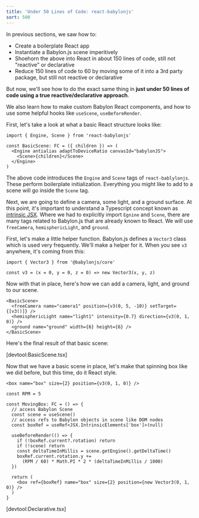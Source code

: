 ```yaml
---
title: 'Under 50 Lines of Code: react-babylonjs'
sort: 500
---
```


In previous sections, we saw how to:

- Create a boilerplate React app
- Instantiate a Babylon.js scene imperitively
- Shoehorn the above into React in about 150 lines of code, still not "reactive"
  or declarative
- Reduce 150 lines of code to 60 by moving some of it into a 3rd party package,
  but still not reactive or declarative

But now, we'll see how to do the exact same thing in **just under 50 lines of
code using a true reactive/declarative approach**.

We also learn how to make custom Babylon React components, and how to use some
helpful hooks like `useScene`, `useBeforeRender`.

First, let's take a look at what a basic React structure looks like:

```tsx
import { Engine, Scene } from 'react-babylonjs'

const BasicScene: FC = ({ children }) => (
  <Engine antialias adaptToDeviceRatio canvasId="babylonJS">
    <Scene>{children}</Scene>
  </Engine>
)
```

The above code introduces the `Engine` and `Scene` tags of `react-bablylonjs`.
These perform boilerplate initialization. Everything you might like to add to a
scene will go inside the `Scene` tag.

Next, we are going to define a camera, some light, and a ground surface. At this
point, it's important to understand a Typescript concept known as
[intrinsic JSX](https://www.typescriptlang.org/docs/handbook/jsx.html#intrinsic-elements).
Where we had to explicitly import `Egnine` and `Scene`, there are many tags
related to Babylon.js that are already known to React. We will use `freeCamera`,
`hemisphericLight`, and `ground`.

First, let's make a little helper function. Babylon.js defines a `Vector3` class
which is used very frequently. We'll make a helper for it. When you see `v3`
anywhere, it's coming from this:

```tsx
import { Vector3 } from '@babylonjs/core'

const v3 = (x = 0, y = 0, z = 0) => new Vector3(x, y, z)
```

Now with that in place, here's how we can add a camera, light, and ground to our
scene.

```tsx
<BasicScene>
  <freeCamera name="camera1" position={v3(0, 5, -10)} setTarget={[v3()]} />
  <hemisphericLight name="light1" intensity={0.7} direction={v3(0, 1, 0)} />
  <ground name="ground" width={6} height={6} />
</BasicScene>
```

Here's the final result of that basic scene:

[devtool:BasicScene.tsx]

Now that we have a basic scene in place, let's make that spinning box like we
did before, but this time, do it React style.

```tsx
<box name="box" size={2} position={v3(0, 1, 0)} />
```

```tsx
const RPM = 5

const MovingBox: FC = () => {
  // access Babylon Scene
  const scene = useScene()
  // access refs to Babylon objects in scene like DOM nodes
  const boxRef = useRef<JSX.IntrinsicElements['box']>(null)

  useBeforeRender(() => {
    if (!boxRef.current?.rotation) return
    if (!scene) return
    const deltaTimeInMillis = scene.getEngine().getDeltaTime()
    boxRef.current.rotation.y +=
      (RPM / 60) * Math.PI * 2 * (deltaTimeInMillis / 1000)
  })

  return (
    <box ref={boxRef} name="box" size={2} position={new Vector3(0, 1, 0)} />
  )
}
```

[devtool:Declarative.tsx]
